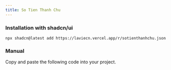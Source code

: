 ```yaml
---
title: So Tien Thanh Chu
---
```


<ComponentPreview name="sotienthanhchu-demo" />

### Installation with shadcn/ui

```package-install
npx shadcn@latest add https://laviecn.vercel.app/r/sotienthanhchu.json
```

### Manual

Copy and paste the following code into your project.

<ComponentSource name="sotienthanhchu" title="sotienthanhchu.ts" />
